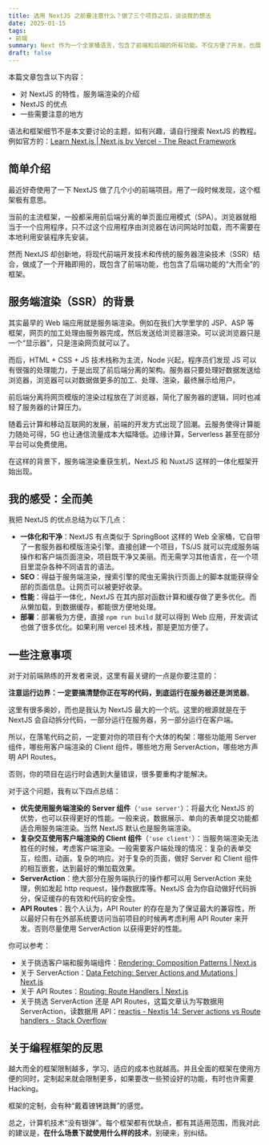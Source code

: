 ```yaml
---
title: 选用 NextJS 之前要注意什么？做了三个项目之后，谈谈我的想法
date: 2025-01-15
tags:
- 前端
summary: Next 作为一个全家桶语言，包含了前端和后端的所有功能。不仅方便了开发，也展现了 JS 的强大万能实力。
draft: false
---
```


本篇文章包含以下内容：
- 对 NextJS 的特性，服务端渲染的介绍
- NextJS 的优点
- 一些需要注意的地方

语法和框架细节不是本文要讨论的主题，如有兴趣，请自行搜索 NextJS 的教程。例如官方的：[Learn Next.js | Next.js by Vercel - The React Framework](https://nextjs.org/learn)

## 简单介绍

最近好奇使用了一下 NextJS 做了几个小的前端项目。用了一段时候发现，这个框架极有意思。

当前的主流框架，一般都采用前后端分离的单页面应用模式（SPA）。浏览器就相当于一个应用程序，只不过这个应用程序由浏览器在访问网站时加载，而不需要在本地利用安装程序先安装。

然而 NextJS 却创新地，将现代前端开发技术和传统的服务器渲染技术（SSR）结合，做成了一个开箱即用的，既包含了前端功能，也包含了后端功能的“大而全”的框架。

## 服务端渲染（SSR）的背景

其实最早的 Web 端应用就是服务端渲染。例如在我们大学里学的 JSP、ASP 等框架，网页的加工处理由服务器完成，然后发送给浏览器渲染。可以说浏览器只是一个“显示器”，只是渲染网页就可以了。

而后，HTML + CSS + JS 技术栈称为主流，Node 兴起，程序员们发现 JS 可以有很强的处理能力，于是出现了前后端分离的架构。服务器只要处理好数据发送给浏览器，浏览器可以对数据做更多的加工、处理、渲染，最终展示给用户。

前后端分离将网页模版的渲染过程放在了浏览器，简化了服务器的逻辑，同时也减轻了服务器的计算压力。

随着云计算和移动互联网的发展，前端的开发方式出现了回潮。云服务使得计算能力随处可得，5G 也让通信流量成本大幅降低。边缘计算，Serverless 甚至在部分平台可以免费使用。

在这样的背景下，服务端渲染重获生机，NextJS 和 NuxtJS 这样的一体化框架开始出现。

## 我的感受：全而美

我把 NextJS 的优点总结为以下几点：
- **一体化和干净**：NextJS 有点类似于 SpringBoot 这样的 Web 全家桶，它自带了一套服务器和模版渲染引擎。直接创建一个项目，TS/JS 就可以完成服务端操作和客户端页面渲染，项目既干净又美丽。而无需学习其他语言，在一个项目里混杂各种不同语言的语法。
- **SEO**：得益于服务端渲染，搜索引擎的爬虫无需执行页面上的脚本就能获得全部的页面信息。让网页可以被更好收录。
- **性能**：得益于一体化，NextJS 在其内部对函数计算和缓存做了更多优化。而从懒加载，到数据缓存，都能很方便地处理。
- **部署**：部署极为方便，直接 `npm run build` 就可以得到 Web 应用，开发调试也做了很多优化。如果利用 vercel 技术栈，那是更加方便了。

## 一些注意事项

对于对前端熟练的开发者来说，这里有最关键的一点是你要注意的：

**注意运行边界：一定要搞清楚你正在写的代码，到底运行在服务器还是浏览器**。

这里有很多奥妙，而也是我认为 NextJS 最大的一个坑。这里的根源就是在于 NextJS 会自动拆分代码，一部分运行在服务器，另一部分运行在客户端。

所以，在落笔代码之前，一定要对你的项目有个大体的构架：哪些功能用 Server 组件，哪些用客户端渲染的 Client 组件，哪些地方用 ServerAction，哪些地方声明 API Routes。

否则，你的项目在运行时会遇到大量错误，很多要重构才能解决。

对于这个问题，我有以下四点总结：

- **优先使用服务端渲染的 Server 组件**（`'use server'`）：将最大化 NextJS 的优势，也可以获得更好的性能。一般来说，数据展示、单向的表单提交功能都适合用服务端渲染。当然 NextJS 默认也是服务端渲染。
- **复杂交互使用客户端渲染的 Client 组件**（`'use client'`）：当服务端渲染无法胜任的时候，考虑客户端渲染。一般需要客户端处理的情况：复杂的表单交互，绘图，动画，复杂的响应。对于复杂的页面，做好 Server 和 Client 组件的相互嵌套，达到最好的懒加载效果。
- **ServerAction**：绝大部分在服务端执行的操作都可以用 ServerAction 来处理，例如发起 http request，操作数据库等。NextJS 会为你自动做好代码拆分，保证缓存的有效和代码的安全性。
- **API Routes**：我个人认为，API Router 的存在是为了保证最大的兼容性，所以最好只有在外部系统要访问当前项目的时候再考虑利用 API Router 来开发。否则尽量使用 ServerAction 以获得更好的性能。

你可以参考：
- 关于挑选客户端和服务端组件：[Rendering: Composition Patterns | Next.js](https://nextjs.org/docs/app/building-your-application/rendering/composition-patterns)
- 关于 ServerAction：[Data Fetching: Server Actions and Mutations | Next.js](https://nextjs.org/docs/app/building-your-application/data-fetching/server-actions-and-mutations)
- 关于 API Routes：[Routing: Route Handlers | Next.js](https://nextjs.org/docs/app/building-your-application/routing/route-handlers)
- 关于挑选 ServerAction 还是 API Routes，这篇文章认为写数据用 ServerAction，读数据用 API：[reactjs - Nextjs 14: Server actions vs Route handlers - Stack Overflow](https://stackoverflow.com/questions/77748391/nextjs-14-server-actions-vs-route-handlers)

## 关于编程框架的反思

越大而全的框架限制越多，学习、适应的成本也就越高。并且全面的框架在使用方便的同时，定制起来就会限制更多，如果要改一些预设好的功能，有时也许需要 Hacking。

框架的定制，会有种“戴着镣铐跳舞”的感觉。

总之，计算机技术“没有银弹”。每个框架都有优缺点，都有其适用范围，而我对此的建议是，**在什么场景下就使用什么样的技术**，别硬来，别纠结。
